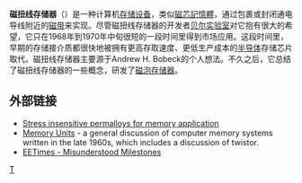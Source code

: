 {{記憶體類型}}
'''磁扭线存储器'''（{{lang-en|'''Twistor memory'''}}）是一种计算机[[存储设备|存储设备]]，类似[[磁芯記憶體|磁芯記憶體]]，通过包裹或封闭通电导线附近的[[磁带|磁带]]来实现。尽管磁扭线存储器的开发者[[贝尔实验室|贝尔实验室]]对它抱有很大的希望，它只在1968年到1970年中旬很短的一段时间里得到市场应用。这段时间里，早期的存储接介质都很快地被拥有更高存取速度、更低生产成本的[[半导体|半导体]]存储芯片取代。磁扭线存储器主要源于Andrew H. Bobeck的个人想法。不久之后，它总结了磁扭线存储器的一些概念，研发了[[磁泡存储器|磁泡存储器]]。

== 外部链接 ==
* [http://ieeexplore.ieee.org/Xplore/login.jsp?url=/iel5/20/22909/01066864.pdf?arnumber=1066864 Stress insensitive permalloys for memory application] {{Wayback|url=http://ieeexplore.ieee.org/Xplore/login.jsp?url=%2Fiel5%2F20%2F22909%2F01066864.pdf%3Farnumber%3D1066864 |date=20080526025404 }}
* [https://hosta.atsc.eustis.army.mil/cgi-bin/atdl.dll/accp/mm0707/lsn7.htm Memory Units]{{Dead link |date=December 2010}} - a general discussion of computer memory systems written in the late 1960s, which includes a discussion of twistor.
* [https://web.archive.org/web/20080905064220/http://www.eetimes.com/special/special_issues/millennium/milestones/bobeck.html EETimes - Misunderstood Milestones]

[[Category:存储媒体|T]]
